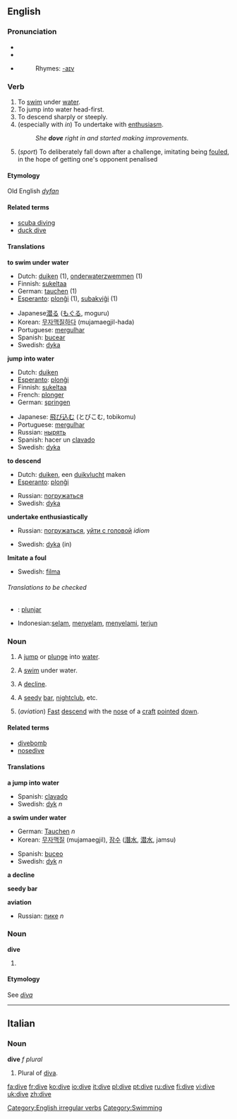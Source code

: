 ==English==

===Pronunciation===
*{{SAMPA|/"daIv/}}
*{{IPA|/ˈdaɪv/}}
*{{audio|en-us-dive.ogg|Audio (US)}}
*:Rhymes: [[Rhymes:English:-aɪv|-aɪv]]

===Verb===
[[Category:English irregular verbs]]
{{en-verb|dives|diving|British English''' [[dived]]''', American English''' [[dove]]'''|'''[[dived]]'''}}

# To [[swim]] under [[water]].
# To jump into water head-first.
# To descend sharply or steeply.
# (especially with ''in'') To undertake with [[enthusiasm]].
#:''She '''dove''' right in and started making improvements.''
# (''sport'') To deliberately fall down after a challenge, imitating being [[foul]]ed, in the hope of getting one's opponent penalised

====Etymology====
Old English ''[[dyfan]]''

====Related terms====
*[[scuba diving]]
*[[duck dive]]

====Translations====
'''to swim under water'''
{{top}}
*Dutch: [[duiken]] (1), [[onderwaterzwemmen]] (1)
*Finnish: [[sukeltaa]]
*German: [[tauchen]] (1)
*[[Esperanto]]: [[plonĝi]] (1), [[subakviĝi]] (1)
{{mid}}
*Japanese[[潜る]] ([[もぐる]], moguru)
*Korean: [[무자맥질|무자맥질하다]] (mujamaegjil-hada)
*Portuguese: [[mergulhar]]
*Spanish: [[bucear]]
*Swedish: [[dyka]]
{{bottom}}

'''jump into water'''
{{top}}
*Dutch: [[duiken]]
*[[Esperanto]]: [[plonĝi]]
*Finnish: [[sukeltaa]]
*French: [[plonger]]
*German: [[springen]]
{{mid}}
*Japanese: [[飛び込む]] (とびこむ, tobikomu)
*Portuguese: [[mergulhar]]
*Russian: [[нырять]]
*Spanish: hacer un [[clavado]]
*Swedish: [[dyka]]
{{bottom}}

'''to descend'''
{{top}}
*Dutch: [[duiken]], een [[duikvlucht]] maken
*[[Esperanto]]: [[plonĝi]]
{{mid}}
*Russian: [[погружаться]]
*Swedish: [[dyka]]
{{bottom}}

'''undertake enthusiastically'''
{{top}}
*Russian: [[погружаться]], [[уйти с головой]] ''idiom''
{{mid}}
*Swedish: [[dyka]] (in)
{{bottom}}

'''Imitate a foul'''
{{top}}
{{mid}}
*Swedish: [[filma]]
{{bottom}}
 
======Translations to be checked======
{{checktrans}} <!--The definitions have changed since these translations were added. Please place them in their proper locations and *combine the two sets of verb definitions*-->
*{{ttbc|Ido}}: [[plunjar]]
*Indonesian:[[selam]], [[selam|menyelam]], [[selam|menyelami]], [[terjun]]

===Noun===
{{en-noun}}
#{{countable}} A [[jump]] or [[plunge]] into [[water]].
#{{countable}} A [[swim]] under water.
#{{countable}} A [[decline]].
#{{countable}} {{slang}} A [[seedy]] [[bar]], [[nightclub]], etc.
#(''aviation'') [[fast|Fast]] [[descend]] with the [[nose]] of a [[craft]] [[pointed]] [[down]].

====Related terms====
*[[divebomb]]
*[[nosedive]]

====Translations====
'''a jump into water'''
{{top}}
{{mid}}
*Spanish: [[clavado]]
*Swedish: [[dyk]] ''n''
{{bottom}}

'''a swim under water'''
{{top}}
*German: [[Tauchen]] ''n''
*Korean: [[무자맥질]] (mujamaegjil), [[잠수]] ([[潛水]], [[潜水]], jamsu)
{{mid}}
*Spanish: [[buceo]]
*Swedish: [[dyk]] ''n''
{{bottom}}

'''a decline'''
{{top}}
{{mid}}
{{bottom}}

'''seedy bar'''
{{top}}
{{mid}}
{{bottom}}

'''aviation'''
{{top}}
*Russian: [[пике]] ''n''
{{mid}}
{{bottom}}

===Noun===
'''dive'''
# {{plural of|[[diva]]}}

====Etymology====
See ''[[diva]]''

----

==Italian==

===Noun===
'''dive''' ''f plural''

# Plural of [[diva]].
[[Category:Swimming]]

[[fa:dive]]
[[fr:dive]]
[[ko:dive]]
[[io:dive]]
[[it:dive]]
[[pl:dive]]
[[pt:dive]]
[[ru:dive]]
[[fi:dive]]
[[vi:dive]]
[[uk:dive]]
[[zh:dive]]